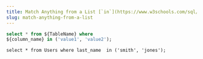 ```yaml
---
title: Match Anything from a List [`in`](https://www.w3schools.com/sql/sql_in.asp)
slug: match-anything-from-a-list
---
```



<CodeWithExample>

```sql
select * from ${TableName} where 
${column_name} in ('value1', 'value2');
```

```qsl
select * from Users where last_name  in ('smith', 'jones');
```

</CodeWithExample>
